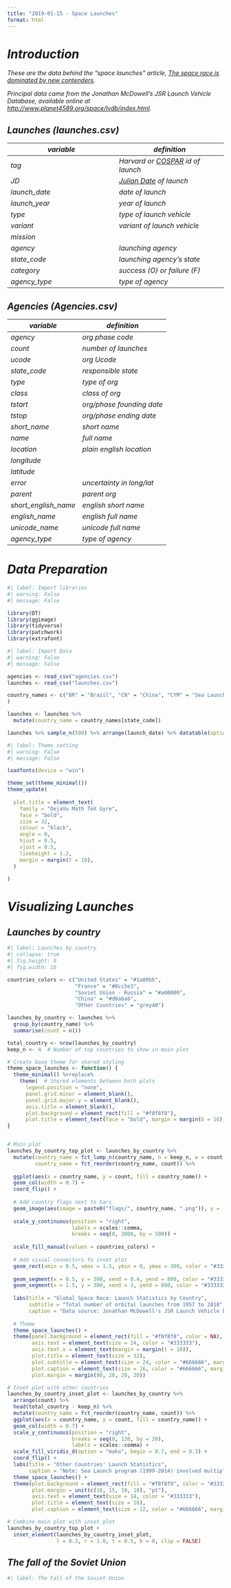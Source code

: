 ```yaml
---
title: "2019-01-15 - Space Launches"
format: html
---
```


# *Introduction*

*These are the data behind the "space launches" article, [The space race is dominated by new contenders](https://economist.com/graphic-detail/2018/10/18/the-space-race-is-dominated-by-new-contenders).*

*Principal data came from the Jonathan McDowell's JSR Launch Vehicle Database, available online at <http://www.planet4589.org/space/lvdb/index.html>.*

## *Launches (launches.csv)*

| *variable* | *definition* |
|------------------------------------|------------------------------------|
| *tag* | *Harvard or [COSPAR](https://en.wikipedia.org/wiki/International_Designator) id of launch* |
| *JD* | [*Julian Date*](https://en.wikipedia.org/wiki/Julian_day) *of launch* |
| *launch_date* | *date of launch* |
| *launch_year* | *year of launch* |
| *type* | *type of launch vehicle* |
| *variant* | *variant of launch vehicle* |
| *mission* |  |
| *agency* | *launching agency* |
| *state_code* | *launching agency's state* |
| *category* | *success (O) or failure (F)* |
| *agency_type* | *type of agency* |

## *Agencies (Agencies.csv)*

| *variable*           | *definition*              |
|----------------------|---------------------------|
| *agency*             | *org phase code*          |
| *count*              | *number of launches*      |
| *ucode*              | *org Ucode*               |
| *state_code*         | *responsible state*       |
| *type*               | *type of org*             |
| *class*              | *class of org*            |
| *tstart*             | *org/phase founding date* |
| *tstop*              | *org/phase ending date*   |
| *short_name*         | *short name*              |
| *name*               | *full name*               |
| *location*           | *plain english location*  |
| *longitude*          |                           |
| *latitude*           |                           |
| *error*              | *uncertainty in long/lat* |
| *parent*             | *parent org*              |
| *short_english_name* | *english short name*      |
| *english_name*       | *english full name*       |
| *unicode_name*       | *unicode full name*       |
| *agency_type*        | *type of agency*          |

# *Data Preparation*

```r
#| label: Import libraries
#| warning: False
#| message: False

library(DT)
library(ggimage)
library(tidyverse)
library(patchwork)
library(extrafont)
```

```r
#| label: Import Data
#| warning: False
#| message: False

agencies <- read_csv("agencies.csv")
launches <- read_csv("launches.csv")

country_names <- c("BR" = "Brazil", "CN" = "China", "CYM" = "Sea Launch", "F" = "France", "I" = "Italy", "I-ELDO" = "Italy", "I-ESA" = "Italy", "IL" = "Israel", "IN" = "India", "IR" = "Iran", "J" = "Japan",  "KP" = "North Korea", "KR" = "South Korea", "RU" = "Soviet Union - Russia", "SU" = "Soviet Union - Russia", "UK" = "United Kingdom", "US" = "United States"
)

launches <- launches %>% 
  mutate(country_name = country_names[state_code])

launches %>% sample_n(500) %>% arrange(launch_date) %>% datatable(options = list(pageLength = 10, filter = 'top', searching=T))
```

```r
#| label: Theme setting
#| warning: False
#| message: False

loadfonts(device = "win")

theme_set(theme_minimal())
theme_update(
  
  plot.title = element_text(
    family = "DejaVu Math TeX Gyre",
    face = "bold",
    size = 32,           
    colour = "black",        
    angle = 0,
    hjust = 0.5,
    vjust = 0.5,
    lineheight = 1.2, 
    margin = margin(t = 10), 
  )
  
)

```

# *Visualizing Launches*

## *Launches by country*

```r
#| label: Launches by country
#| collapse: true
#| fig.height: 9
#| fig.width: 16

countries_colors <- c("United States" = "#1a80bb",
                      "France" = "#8cc5e3",
                      "Soviet Union - Russia" = "#a00000",
                      "China" = "#d8a6a6",
                      "Other Countries" = "grey40")

launches_by_country <- launches %>% 
  group_by(country_name) %>% 
  summarise(count = n())

total_country <- nrow(launches_by_country)
keep_n <- 4  # Number of top countries to show in main plot

# Create base theme for shared styling
theme_space_launches <- function() {
  theme_minimal() %+replace%
    theme(  # Shared elements between both plots
      legend.position = "none",
      panel.grid.minor = element_blank(),
      panel.grid.major.y = element_blank(),
      axis.title = element_blank(),
      plot.background = element_rect(fill = "#f8f8f8"),
      plot.title = element_text(face = "bold", margin = margin(b = 10), hjust = 0.5))
}


# Main plot
launches_by_country_top_plot <- launches_by_country %>% 
  mutate(country_name = fct_lump_n(country_name, n = keep_n, w = count, other_level = "Other Countries"),  # Combine all countries beyond top 4 into "Other Countries"
         country_name = fct_reorder(country_name, count)) %>% 
  
  ggplot(aes(x = country_name, y = count, fill = country_name)) +
  geom_col(width = 0.7) +
  coord_flip() +
  
  # Add country flags next to bars
  geom_image(aes(image = paste0("flags/", country_name, ".png")), y = -100, size = 0.08) +
  
  scale_y_continuous(position = "right",
                     labels = scales::comma,
                     breaks = seq(0, 3000, by = 500)) +
  
  scale_fill_manual(values = countries_colors) + 
  
  # Add visual connectors to inset plot
  geom_rect(xmin = 0.5, xmax = 1.5, ymin = 0, ymax = 300, color = "#333333", fill = NA, size = 0.7, linetype = "dashed") +  # Rectangle around "Other Countries" bar
  
  geom_segment(x = 0.5, y = 300, xend = 0.4, yend = 890, color = "#333333", linetype = "dashed") + 
  geom_segment(x = 1.5, y = 300, xend = 3, yend = 890, color = "#333333", linetype = "dashed") + 
  
  labs(title = "Global Space Race: Launch Statistics by Country",
       subtitle = "Total number of orbital launches from 1957 to 2018",
       caption = "Data source: Jonathan McDowell's JSR Launch Vehicle Database") +
  
  # Theme
  theme_space_launches() +
  theme(panel.background = element_rect(fill = "#f8f8f8", color = NA),
        axis.text = element_text(size = 24, color = "#333333"),
        axis.text.x = element_text(margin = margin(t = 10)),
        plot.title = element_text(size = 32),
        plot.subtitle = element_text(size = 24, color = "#666666", margin = margin(b = 20), hjust = 0.5),
        plot.caption = element_text(size = 16, color = "#666666", margin = margin(t = 20)),
        plot.margin = margin(80, 20, 20, 20))

# Inset plot with other countries
launches_by_country_inset_plot <- launches_by_country %>% 
  arrange(count) %>% 
  head(total_country - keep_n) %>% 
  mutate(country_name = fct_reorder(country_name, count)) %>% 
  ggplot(aes(x = country_name, y = count, fill = country_name)) + 
  geom_col(width = 0.7) + 
  scale_y_continuous(position = "right", 
                     breaks = seq(0, 120, by = 20),
                     labels = scales::comma) +
  scale_fill_viridis_d(option = "mako", begin = 0.7, end = 0.3) +
  coord_flip() +
  labs(title = "Other Countries' Launch Statistics",
       caption = "Note: Sea Launch program (1999-2014) involved multiple countries") +
  theme_space_launches() +
  theme(plot.background = element_rect(fill = "#f8f8f8", color = "#333333", size = 0.5),
        plot.margin = unit(c(10, 15, 10, 10), "pt"),
        axis.text = element_text(size = 14, color = "#333333"),
        plot.title = element_text(size = 16),
        plot.caption = element_text(size = 12, color = "#666666", margin = margin(t = 10)))

# Combine main plot with inset plot
launches_by_country_top_plot + 
  inset_element(launches_by_country_inset_plot, 
                l = 0.3, r = 1.0, t = 0.5, b = 0, clip = FALSE)

```

## *The fall of the Soviet Union*

```r
#| label: The Fall of the Soviet Union



```
